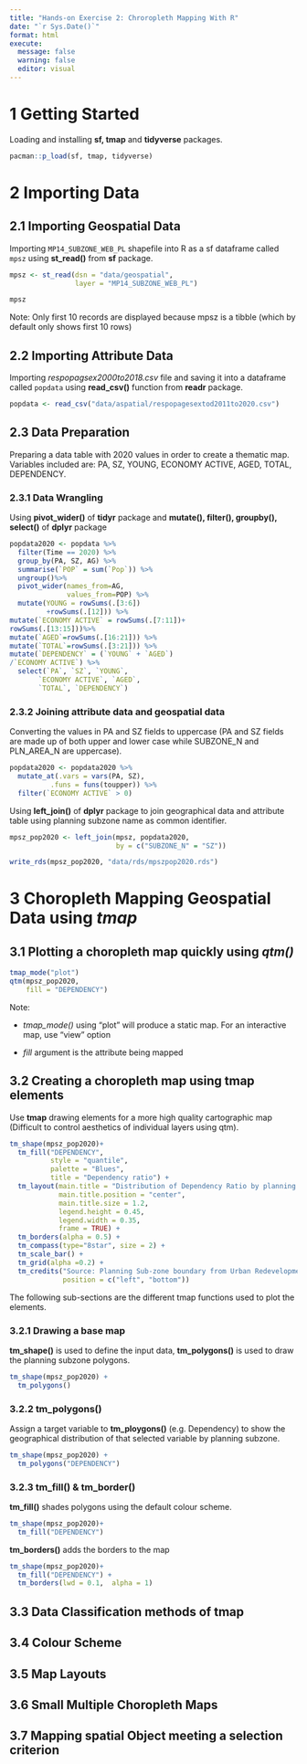 ```yaml
---
title: "Hands-on Exercise 2: Chroropleth Mapping With R"
date: "`r Sys.Date()`"
format: html
execute: 
  message: false
  warning: false
  editor: visual
---
```


# 1 Getting Started

Loading and installing **sf, tmap** and **tidyverse** packages.

```r
pacman::p_load(sf, tmap, tidyverse)
```

# 2 Importing Data

## 2.1 Importing Geospatial Data

Importing `MP14_SUBZONE_WEB_PL` shapefile into R as a sf dataframe called `mpsz` using **st_read()** from **sf** package.

```r
mpsz <- st_read(dsn = "data/geospatial",
                layer = "MP14_SUBZONE_WEB_PL")
```

```r
mpsz
```

Note: Only first 10 records are displayed because mpsz is a tibble (which by default only shows first 10 rows)

## 2.2 Importing Attribute Data

Importing *respopagsex2000to2018.csv* file and saving it into a dataframe called `popdata` using **read_csv()** function from **readr** package.

```r
popdata <- read_csv("data/aspatial/respopagesextod2011to2020.csv")
```

## 2.3 Data Preparation

Preparing a data table with 2020 values in order to create a thematic map. Variables included are: PA, SZ, YOUNG, ECONOMY ACTIVE, AGED, TOTAL, DEPENDENCY.

### 2.3.1 Data Wrangling

Using **pivot_wider()** of **tidyr** package and **mutate(), filter(), groupby(), select()** of **dplyr** package

```r
popdata2020 <- popdata %>%
  filter(Time == 2020) %>%
  group_by(PA, SZ, AG) %>%
  summarise(`POP` = sum(`Pop`)) %>%
  ungroup()%>%
  pivot_wider(names_from=AG, 
              values_from=POP) %>%
  mutate(YOUNG = rowSums(.[3:6])
         +rowSums(.[12])) %>%
mutate(`ECONOMY ACTIVE` = rowSums(.[7:11])+
rowSums(.[13:15]))%>%
mutate(`AGED`=rowSums(.[16:21])) %>%
mutate(`TOTAL`=rowSums(.[3:21])) %>%  
mutate(`DEPENDENCY` = (`YOUNG` + `AGED`)
/`ECONOMY ACTIVE`) %>%
  select(`PA`, `SZ`, `YOUNG`, 
       `ECONOMY ACTIVE`, `AGED`, 
       `TOTAL`, `DEPENDENCY`)
```

### 2.3.2 Joining attribute data and geospatial data

Converting the values in PA and SZ fields to uppercase (PA and SZ fields are made up of both upper and lower case while SUBZONE_N and PLN_AREA_N are uppercase).

```r
popdata2020 <- popdata2020 %>%
  mutate_at(.vars = vars(PA, SZ), 
          .funs = funs(toupper)) %>%
  filter(`ECONOMY ACTIVE` > 0)
```

Using **left_join()** of **dplyr** package to join geographical data and attribute table using planning subzone name as common identifier.

```r
mpsz_pop2020 <- left_join(mpsz, popdata2020,
                          by = c("SUBZONE_N" = "SZ"))
```

```r
write_rds(mpsz_pop2020, "data/rds/mpszpop2020.rds")
```

# 3 Choropleth Mapping Geospatial Data using *tmap*

## 3.1 Plotting a choropleth map quickly using ***qtm()***

```r
tmap_mode("plot")
qtm(mpsz_pop2020,
    fill = "DEPENDENCY")
```

Note:

-   *tmap_mode()* using "plot" will produce a static map. For an interactive map, use "view" option

-   *fill* argument is the attribute being mapped

## 3.2 Creating a choropleth map using tmap elements

Use **tmap** drawing elements for a more high quality cartographic map (Difficult to control aesthetics of individual layers using qtm).

```r
tm_shape(mpsz_pop2020)+
  tm_fill("DEPENDENCY", 
          style = "quantile", 
          palette = "Blues",
          title = "Dependency ratio") +
  tm_layout(main.title = "Distribution of Dependency Ratio by planning subzone",
            main.title.position = "center",
            main.title.size = 1.2,
            legend.height = 0.45, 
            legend.width = 0.35,
            frame = TRUE) +
  tm_borders(alpha = 0.5) +
  tm_compass(type="8star", size = 2) +
  tm_scale_bar() +
  tm_grid(alpha =0.2) +
  tm_credits("Source: Planning Sub-zone boundary from Urban Redevelopment Authorithy (URA)\n and Population data from Department of Statistics DOS", 
             position = c("left", "bottom"))
```

The following sub-sections are the different tmap functions used to plot the elements.

### 3.2.1 Drawing a base map

**tm_shape()** is used to define the input data, **tm_polygons()** is used to draw the planning subzone polygons.

```r
tm_shape(mpsz_pop2020) +
  tm_polygons()
```

### 3.2.2 tm_polygons()

Assign a target variable to **tm_ploygons()** (e.g. Dependency) to show the geographical distribution of that selected variable by planning subzone.

```r
tm_shape(mpsz_pop2020) +
  tm_polygons("DEPENDENCY")
```

### 3.2.3 tm_fill() & tm_border()

**tm_fill()** shades polygons using the default colour scheme.

```r
tm_shape(mpsz_pop2020)+
  tm_fill("DEPENDENCY")
```

**tm_borders()** adds the borders to the map

```r
tm_shape(mpsz_pop2020)+
  tm_fill("DEPENDENCY") +
  tm_borders(lwd = 0.1,  alpha = 1)
```

## 3.3 Data Classification methods of tmap

## 3.4 Colour Scheme

## 3.5 Map Layouts

## 3.6 Small Multiple Choropleth Maps

## 3.7 Mapping spatial Object meeting a selection criterion
